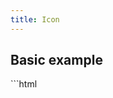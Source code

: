```yaml
---
title: Icon
---
```



<Imports />
<PageSwitcher />
<IconsInfo />

## Basic example

<Demo>
  <vscode-icon name="account"></vscode-icon>
  <vscode-icon name="account" size="32"></vscode-icon>
  <vscode-icon name="account" size="48"></vscode-icon>
  <vscode-icon name="account" size="64"></vscode-icon>
  <Fragment slot="html">
  ```html
  <!--
    Download codicons from https://github.com/microsoft/vscode-codicons

    Note the required `id` on the link element!
    To use web fonts in web components, the component needs to include
    the font stylesheet in addition to the page. This id serves as a lookup so
    the icon component can automatically create and insert it's own link tag.
  -->
  <link
    rel="stylesheet"
    href="path/to/codicon.css"
    id="vscode-codicon-stylesheet"
  />

<vscode-icon name="account"></vscode-icon>
<vscode-icon name="account" size="32"></vscode-icon>
<vscode-icon name="account" size="48"></vscode-icon>
<vscode-icon name="account" size="64"></vscode-icon>

````
</Fragment>
</Demo>

## Action icons

<Demo>
<vscode-icon name="account" action-icon></vscode-icon>
<vscode-icon name="add" action-icon></vscode-icon>
<vscode-icon name="git-compare" action-icon></vscode-icon>
<Fragment slot="html">
  ```html
  <vscode-icon name="account" action-icon></vscode-icon>
  <vscode-icon name="add" action-icon></vscode-icon>
  <vscode-icon name="git-compare" action-icon></vscode-icon>
  ```
</Fragment>
</Demo>

## Animated icons

<Demo>
<vscode-icon name="loading" spin spin-duration="1"></vscode-icon>
<vscode-icon name="sync" spin></vscode-icon>
<vscode-icon name="gear" spin spin-duration="2"></vscode-icon>
<Fragment slot="html">
  ```html
  <vscode-icon name="loading" spin spin-duration="1"></vscode-icon>
  <vscode-icon name="sync" spin></vscode-icon>
  <vscode-icon name="gear" spin spin-duration="2"></vscode-icon>
  ```
</Fragment>
</Demo>

## List of icons

For the searchable list, see the [project page](https://microsoft.github.io/vscode-codicons/dist/codicon.html).

<Demo>
<vscode-icon name="account" title="account"></vscode-icon>
<vscode-icon
  name="activate-breakpoints"
  title="activate-breakpoints"
></vscode-icon>
<vscode-icon name="add" title="add"></vscode-icon>
<vscode-icon name="alert" title="alert"></vscode-icon>
<vscode-icon name="archive" title="archive"></vscode-icon>
<vscode-icon name="array" title="array"></vscode-icon>
<vscode-icon name="arrow-both" title="arrow-both"></vscode-icon>
<vscode-icon name="arrow-circle-down" title="arrow-circle-down"></vscode-icon>
<vscode-icon name="arrow-circle-left" title="arrow-circle-left"></vscode-icon>
<vscode-icon
  name="arrow-circle-right"
  title="arrow-circle-right"
></vscode-icon>
<vscode-icon name="arrow-circle-up" title="arrow-circle-up"></vscode-icon>
<vscode-icon name="arrow-down" title="arrow-down"></vscode-icon>
<vscode-icon name="arrow-left" title="arrow-left"></vscode-icon>
<vscode-icon name="arrow-right" title="arrow-right"></vscode-icon>
<vscode-icon name="arrow-small-down" title="arrow-small-down"></vscode-icon>
<vscode-icon name="arrow-small-left" title="arrow-small-left"></vscode-icon>
<vscode-icon name="arrow-small-right" title="arrow-small-right"></vscode-icon>
<vscode-icon name="arrow-small-up" title="arrow-small-up"></vscode-icon>
<vscode-icon name="arrow-swap" title="arrow-swap"></vscode-icon>
<vscode-icon name="arrow-up" title="arrow-up"></vscode-icon>
<vscode-icon name="azure" title="azure"></vscode-icon>
<vscode-icon name="azure-devops" title="azure-devops"></vscode-icon>
<vscode-icon name="beaker" title="beaker"></vscode-icon>
<vscode-icon name="beaker-stop" title="beaker-stop"></vscode-icon>
<vscode-icon name="bell" title="bell"></vscode-icon>
<vscode-icon name="bell-dot" title="bell-dot"></vscode-icon>
<vscode-icon name="bell-slash" title="bell-slash"></vscode-icon>
<vscode-icon name="bell-slash-dot" title="bell-slash-dot"></vscode-icon>
<vscode-icon name="blank" title="blank"></vscode-icon>
<vscode-icon name="bold" title="bold"></vscode-icon>
<vscode-icon name="book" title="book"></vscode-icon>
<vscode-icon name="bookmark" title="bookmark"></vscode-icon>
<vscode-icon name="bracket" title="bracket"></vscode-icon>
<vscode-icon name="bracket-dot" title="bracket-dot"></vscode-icon>
<vscode-icon name="bracket-error" title="bracket-error"></vscode-icon>
<vscode-icon name="briefcase" title="briefcase"></vscode-icon>
<vscode-icon name="broadcast" title="broadcast"></vscode-icon>
<vscode-icon name="browser" title="browser"></vscode-icon>
<vscode-icon name="bug" title="bug"></vscode-icon>
<vscode-icon name="calendar" title="calendar"></vscode-icon>
<vscode-icon name="call-incoming" title="call-incoming"></vscode-icon>
<vscode-icon name="call-outgoing" title="call-outgoing"></vscode-icon>
<vscode-icon name="case-sensitive" title="case-sensitive"></vscode-icon>
<vscode-icon name="check" title="check"></vscode-icon>
<vscode-icon name="check-all" title="check-all"></vscode-icon>
<vscode-icon name="checklist" title="checklist"></vscode-icon>
<vscode-icon name="chevron-down" title="chevron-down"></vscode-icon>
<vscode-icon name="chevron-left" title="chevron-left"></vscode-icon>
<vscode-icon name="chevron-right" title="chevron-right"></vscode-icon>
<vscode-icon name="chevron-up" title="chevron-up"></vscode-icon>
<vscode-icon name="chrome-close" title="chrome-close"></vscode-icon>
<vscode-icon name="chrome-maximize" title="chrome-maximize"></vscode-icon>
<vscode-icon name="chrome-minimize" title="chrome-minimize"></vscode-icon>
<vscode-icon name="chrome-restore" title="chrome-restore"></vscode-icon>
<vscode-icon name="circle" title="circle"></vscode-icon>
<vscode-icon name="circle-filled" title="circle-filled"></vscode-icon>
<vscode-icon name="circle-large" title="circle-large"></vscode-icon>
<vscode-icon
  name="circle-large-filled"
  title="circle-large-filled"
></vscode-icon>
<vscode-icon
  name="circle-large-outline"
  title="circle-large-outline"
></vscode-icon>
<vscode-icon name="circle-outline" title="circle-outline"></vscode-icon>
<vscode-icon name="circle-slash" title="circle-slash"></vscode-icon>
<vscode-icon name="circle-small" title="circle-small"></vscode-icon>
<vscode-icon
  name="circle-small-filled"
  title="circle-small-filled"
></vscode-icon>
<vscode-icon name="circuit-board" title="circuit-board"></vscode-icon>
<vscode-icon name="clear-all" title="clear-all"></vscode-icon>
<vscode-icon name="clippy" title="clippy"></vscode-icon>
<vscode-icon name="clock" title="clock"></vscode-icon>
<vscode-icon name="clone" title="clone"></vscode-icon>
<vscode-icon name="close" title="close"></vscode-icon>
<vscode-icon name="close-all" title="close-all"></vscode-icon>
<vscode-icon name="close-dirty" title="close-dirty"></vscode-icon>
<vscode-icon name="cloud" title="cloud"></vscode-icon>
<vscode-icon name="cloud-download" title="cloud-download"></vscode-icon>
<vscode-icon name="cloud-upload" title="cloud-upload"></vscode-icon>
<vscode-icon name="code" title="code"></vscode-icon>
<vscode-icon name="collapse-all" title="collapse-all"></vscode-icon>
<vscode-icon name="color-mode" title="color-mode"></vscode-icon>
<vscode-icon name="combine" title="combine"></vscode-icon>
<vscode-icon name="comment" title="comment"></vscode-icon>
<vscode-icon name="comment-add" title="comment-add"></vscode-icon>
<vscode-icon
  name="comment-discussion"
  title="comment-discussion"
></vscode-icon>
<vscode-icon name="comment-draft" title="comment-draft"></vscode-icon>
<vscode-icon
  name="comment-unresolved"
  title="comment-unresolved"
></vscode-icon>
<vscode-icon name="compare-changes" title="compare-changes"></vscode-icon>
<vscode-icon name="compass" title="compass"></vscode-icon>
<vscode-icon name="compass-active" title="compass-active"></vscode-icon>
<vscode-icon name="compass-dot" title="compass-dot"></vscode-icon>
<vscode-icon name="console" title="console"></vscode-icon>
<vscode-icon name="copy" title="copy"></vscode-icon>
<vscode-icon name="credit-card" title="credit-card"></vscode-icon>
<vscode-icon name="dash" title="dash"></vscode-icon>
<vscode-icon name="dashboard" title="dashboard"></vscode-icon>
<vscode-icon name="database" title="database"></vscode-icon>
<vscode-icon name="debug" title="debug"></vscode-icon>
<vscode-icon name="debug-all" title="debug-all"></vscode-icon>
<vscode-icon name="debug-alt" title="debug-alt"></vscode-icon>
<vscode-icon name="debug-alt-small" title="debug-alt-small"></vscode-icon>
<vscode-icon name="debug-breakpoint" title="debug-breakpoint"></vscode-icon>
<vscode-icon
  name="debug-breakpoint-conditional"
  title="debug-breakpoint-conditional"
></vscode-icon>
<vscode-icon
  name="debug-breakpoint-conditional-disabled"
  title="debug-breakpoint-conditional-disabled"
></vscode-icon>
<vscode-icon
  name="debug-breakpoint-conditional-unverified"
  title="debug-breakpoint-conditional-unverified"
></vscode-icon>
<vscode-icon
  name="debug-breakpoint-data"
  title="debug-breakpoint-data"
></vscode-icon>
<vscode-icon
  name="debug-breakpoint-data-disabled"
  title="debug-breakpoint-data-disabled"
></vscode-icon>
<vscode-icon
  name="debug-breakpoint-data-unverified"
  title="debug-breakpoint-data-unverified"
></vscode-icon>
<vscode-icon
  name="debug-breakpoint-disabled"
  title="debug-breakpoint-disabled"
></vscode-icon>
<vscode-icon
  name="debug-breakpoint-function"
  title="debug-breakpoint-function"
></vscode-icon>
<vscode-icon
  name="debug-breakpoint-function-disabled"
  title="debug-breakpoint-function-disabled"
></vscode-icon>
<vscode-icon
  name="debug-breakpoint-function-unverified"
  title="debug-breakpoint-function-unverified"
></vscode-icon>
<vscode-icon
  name="debug-breakpoint-log"
  title="debug-breakpoint-log"
></vscode-icon>
<vscode-icon
  name="debug-breakpoint-log-disabled"
  title="debug-breakpoint-log-disabled"
></vscode-icon>
<vscode-icon
  name="debug-breakpoint-log-unverified"
  title="debug-breakpoint-log-unverified"
></vscode-icon>
<vscode-icon
  name="debug-breakpoint-unsupported"
  title="debug-breakpoint-unsupported"
></vscode-icon>
<vscode-icon
  name="debug-breakpoint-unverified"
  title="debug-breakpoint-unverified"
></vscode-icon>
<vscode-icon name="debug-console" title="debug-console"></vscode-icon>
<vscode-icon name="debug-continue" title="debug-continue"></vscode-icon>
<vscode-icon
  name="debug-continue-small"
  title="debug-continue-small"
></vscode-icon>
<vscode-icon name="debug-coverage" title="debug-coverage"></vscode-icon>
<vscode-icon name="debug-disconnect" title="debug-disconnect"></vscode-icon>
<vscode-icon name="debug-hint" title="debug-hint"></vscode-icon>
<vscode-icon
  name="debug-line-by-line"
  title="debug-line-by-line"
></vscode-icon>
<vscode-icon name="debug-pause" title="debug-pause"></vscode-icon>
<vscode-icon name="debug-rerun" title="debug-rerun"></vscode-icon>
<vscode-icon name="debug-restart" title="debug-restart"></vscode-icon>
<vscode-icon
  name="debug-restart-frame"
  title="debug-restart-frame"
></vscode-icon>
<vscode-icon
  name="debug-reverse-continue"
  title="debug-reverse-continue"
></vscode-icon>
<vscode-icon name="debug-stackframe" title="debug-stackframe"></vscode-icon>
<vscode-icon
  name="debug-stackframe-active"
  title="debug-stackframe-active"
></vscode-icon>
<vscode-icon
  name="debug-stackframe-dot"
  title="debug-stackframe-dot"
></vscode-icon>
<vscode-icon
  name="debug-stackframe-focused"
  title="debug-stackframe-focused"
></vscode-icon>
<vscode-icon name="debug-start" title="debug-start"></vscode-icon>
<vscode-icon name="debug-step-back" title="debug-step-back"></vscode-icon>
<vscode-icon name="debug-step-into" title="debug-step-into"></vscode-icon>
<vscode-icon name="debug-step-out" title="debug-step-out"></vscode-icon>
<vscode-icon name="debug-step-over" title="debug-step-over"></vscode-icon>
<vscode-icon name="debug-stop" title="debug-stop"></vscode-icon>
<vscode-icon name="desktop-download" title="desktop-download"></vscode-icon>
<vscode-icon name="device-camera" title="device-camera"></vscode-icon>
<vscode-icon
  name="device-camera-video"
  title="device-camera-video"
></vscode-icon>
<vscode-icon name="device-desktop" title="device-desktop"></vscode-icon>
<vscode-icon name="device-mobile" title="device-mobile"></vscode-icon>
<vscode-icon name="diff" title="diff"></vscode-icon>
<vscode-icon name="diff-added" title="diff-added"></vscode-icon>
<vscode-icon name="diff-ignored" title="diff-ignored"></vscode-icon>
<vscode-icon name="diff-modified" title="diff-modified"></vscode-icon>
<vscode-icon name="diff-removed" title="diff-removed"></vscode-icon>
<vscode-icon name="diff-renamed" title="diff-renamed"></vscode-icon>
<vscode-icon name="discard" title="discard"></vscode-icon>
<vscode-icon name="edit" title="edit"></vscode-icon>
<vscode-icon name="editor-layout" title="editor-layout"></vscode-icon>
<vscode-icon name="ellipsis" title="ellipsis"></vscode-icon>
<vscode-icon name="empty-window" title="empty-window"></vscode-icon>
<vscode-icon name="error" title="error"></vscode-icon>
<vscode-icon name="error-small" title="error-small"></vscode-icon>
<vscode-icon name="exclude" title="exclude"></vscode-icon>
<vscode-icon name="expand-all" title="expand-all"></vscode-icon>
<vscode-icon name="export" title="export"></vscode-icon>
<vscode-icon name="extensions" title="extensions"></vscode-icon>
<vscode-icon name="eye" title="eye"></vscode-icon>
<vscode-icon name="eye-closed" title="eye-closed"></vscode-icon>
<vscode-icon name="eye-unwatch" title="eye-unwatch"></vscode-icon>
<vscode-icon name="eye-watch" title="eye-watch"></vscode-icon>
<vscode-icon name="feedback" title="feedback"></vscode-icon>
<vscode-icon name="file" title="file"></vscode-icon>
<vscode-icon name="file-add" title="file-add"></vscode-icon>
<vscode-icon name="file-binary" title="file-binary"></vscode-icon>
<vscode-icon name="file-code" title="file-code"></vscode-icon>
<vscode-icon name="file-directory" title="file-directory"></vscode-icon>
<vscode-icon
  name="file-directory-create"
  title="file-directory-create"
></vscode-icon>
<vscode-icon name="file-media" title="file-media"></vscode-icon>
<vscode-icon name="file-pdf" title="file-pdf"></vscode-icon>
<vscode-icon name="file-submodule" title="file-submodule"></vscode-icon>
<vscode-icon
  name="file-symlink-directory"
  title="file-symlink-directory"
></vscode-icon>
<vscode-icon name="file-symlink-file" title="file-symlink-file"></vscode-icon>
<vscode-icon name="file-text" title="file-text"></vscode-icon>
<vscode-icon name="file-zip" title="file-zip"></vscode-icon>
<vscode-icon name="files" title="files"></vscode-icon>
<vscode-icon name="filter" title="filter"></vscode-icon>
<vscode-icon name="filter-filled" title="filter-filled"></vscode-icon>
<vscode-icon name="flame" title="flame"></vscode-icon>
<vscode-icon name="fold" title="fold"></vscode-icon>
<vscode-icon name="fold-down" title="fold-down"></vscode-icon>
<vscode-icon name="fold-up" title="fold-up"></vscode-icon>
<vscode-icon name="folder" title="folder"></vscode-icon>
<vscode-icon name="folder-active" title="folder-active"></vscode-icon>
<vscode-icon name="folder-library" title="folder-library"></vscode-icon>
<vscode-icon name="folder-opened" title="folder-opened"></vscode-icon>
<vscode-icon name="gather" title="gather"></vscode-icon>
<vscode-icon name="gear" title="gear"></vscode-icon>
<vscode-icon name="gift" title="gift"></vscode-icon>
<vscode-icon name="gist" title="gist"></vscode-icon>
<vscode-icon name="gist-fork" title="gist-fork"></vscode-icon>
<vscode-icon name="gist-new" title="gist-new"></vscode-icon>
<vscode-icon name="gist-private" title="gist-private"></vscode-icon>
<vscode-icon name="gist-secret" title="gist-secret"></vscode-icon>
<vscode-icon name="git-branch" title="git-branch"></vscode-icon>
<vscode-icon name="git-branch-create" title="git-branch-create"></vscode-icon>
<vscode-icon name="git-branch-delete" title="git-branch-delete"></vscode-icon>
<vscode-icon name="git-commit" title="git-commit"></vscode-icon>
<vscode-icon name="git-compare" title="git-compare"></vscode-icon>
<vscode-icon name="git-fork-private" title="git-fork-private"></vscode-icon>
<vscode-icon name="git-merge" title="git-merge"></vscode-icon>
<vscode-icon name="git-pull-request" title="git-pull-request"></vscode-icon>
<vscode-icon
  name="git-pull-request-abandoned"
  title="git-pull-request-abandoned"
></vscode-icon>
<vscode-icon
  name="git-pull-request-closed"
  title="git-pull-request-closed"
></vscode-icon>
<vscode-icon
  name="git-pull-request-create"
  title="git-pull-request-create"
></vscode-icon>
<vscode-icon
  name="git-pull-request-draft"
  title="git-pull-request-draft"
></vscode-icon>
<vscode-icon
  name="git-pull-request-go-to-changes"
  title="git-pull-request-go-to-changes"
></vscode-icon>
<vscode-icon
  name="git-pull-request-new-changes"
  title="git-pull-request-new-changes"
></vscode-icon>
<vscode-icon name="github" title="github"></vscode-icon>
<vscode-icon name="github-action" title="github-action"></vscode-icon>
<vscode-icon name="github-alt" title="github-alt"></vscode-icon>
<vscode-icon name="github-inverted" title="github-inverted"></vscode-icon>
<vscode-icon name="globe" title="globe"></vscode-icon>
<vscode-icon name="go-to-file" title="go-to-file"></vscode-icon>
<vscode-icon name="grabber" title="grabber"></vscode-icon>
<vscode-icon name="graph" title="graph"></vscode-icon>
<vscode-icon name="graph-left" title="graph-left"></vscode-icon>
<vscode-icon name="graph-line" title="graph-line"></vscode-icon>
<vscode-icon name="graph-scatter" title="graph-scatter"></vscode-icon>
<vscode-icon name="gripper" title="gripper"></vscode-icon>
<vscode-icon name="group-by-ref-type" title="group-by-ref-type"></vscode-icon>
<vscode-icon name="heart" title="heart"></vscode-icon>
<vscode-icon name="heart-filled" title="heart-filled"></vscode-icon>
<vscode-icon name="history" title="history"></vscode-icon>
<vscode-icon name="home" title="home"></vscode-icon>
<vscode-icon name="horizontal-rule" title="horizontal-rule"></vscode-icon>
<vscode-icon name="hubot" title="hubot"></vscode-icon>
<vscode-icon name="inbox" title="inbox"></vscode-icon>
<vscode-icon name="indent" title="indent"></vscode-icon>
<vscode-icon name="info" title="info"></vscode-icon>
<vscode-icon name="insert" title="insert"></vscode-icon>
<vscode-icon name="inspect" title="inspect"></vscode-icon>
<vscode-icon name="issue-closed" title="issue-closed"></vscode-icon>
<vscode-icon name="issue-draft" title="issue-draft"></vscode-icon>
<vscode-icon name="issue-opened" title="issue-opened"></vscode-icon>
<vscode-icon name="issue-reopened" title="issue-reopened"></vscode-icon>
<vscode-icon name="issues" title="issues"></vscode-icon>
<vscode-icon name="italic" title="italic"></vscode-icon>
<vscode-icon name="jersey" title="jersey"></vscode-icon>
<vscode-icon name="json" title="json"></vscode-icon>
<vscode-icon name="kebab-horizontal" title="kebab-horizontal"></vscode-icon>
<vscode-icon name="kebab-vertical" title="kebab-vertical"></vscode-icon>
<vscode-icon name="key" title="key"></vscode-icon>
<vscode-icon name="keyboard" title="keyboard"></vscode-icon>
<vscode-icon name="law" title="law"></vscode-icon>
<vscode-icon name="layers" title="layers"></vscode-icon>
<vscode-icon name="layers-active" title="layers-active"></vscode-icon>
<vscode-icon name="layers-dot" title="layers-dot"></vscode-icon>
<vscode-icon name="layout" title="layout"></vscode-icon>
<vscode-icon
  name="layout-activitybar-left"
  title="layout-activitybar-left"
></vscode-icon>
<vscode-icon
  name="layout-activitybar-right"
  title="layout-activitybar-right"
></vscode-icon>
<vscode-icon name="layout-centered" title="layout-centered"></vscode-icon>
<vscode-icon name="layout-menubar" title="layout-menubar"></vscode-icon>
<vscode-icon name="layout-panel" title="layout-panel"></vscode-icon>
<vscode-icon
  name="layout-panel-center"
  title="layout-panel-center"
></vscode-icon>
<vscode-icon
  name="layout-panel-justify"
  title="layout-panel-justify"
></vscode-icon>
<vscode-icon name="layout-panel-left" title="layout-panel-left"></vscode-icon>
<vscode-icon name="layout-panel-off" title="layout-panel-off"></vscode-icon>
<vscode-icon
  name="layout-panel-right"
  title="layout-panel-right"
></vscode-icon>
<vscode-icon
  name="layout-sidebar-left"
  title="layout-sidebar-left"
></vscode-icon>
<vscode-icon
  name="layout-sidebar-left-off"
  title="layout-sidebar-left-off"
></vscode-icon>
<vscode-icon
  name="layout-sidebar-right"
  title="layout-sidebar-right"
></vscode-icon>
<vscode-icon
  name="layout-sidebar-right-off"
  title="layout-sidebar-right-off"
></vscode-icon>
<vscode-icon name="layout-statusbar" title="layout-statusbar"></vscode-icon>
<vscode-icon name="library" title="library"></vscode-icon>
<vscode-icon name="light-bulb" title="light-bulb"></vscode-icon>
<vscode-icon name="lightbulb" title="lightbulb"></vscode-icon>
<vscode-icon name="lightbulb-autofix" title="lightbulb-autofix"></vscode-icon>
<vscode-icon name="link" title="link"></vscode-icon>
<vscode-icon name="link-external" title="link-external"></vscode-icon>
<vscode-icon name="list-filter" title="list-filter"></vscode-icon>
<vscode-icon name="list-flat" title="list-flat"></vscode-icon>
<vscode-icon name="list-ordered" title="list-ordered"></vscode-icon>
<vscode-icon name="list-selection" title="list-selection"></vscode-icon>
<vscode-icon name="list-tree" title="list-tree"></vscode-icon>
<vscode-icon name="list-unordered" title="list-unordered"></vscode-icon>
<vscode-icon name="live-share" title="live-share"></vscode-icon>
<vscode-icon name="loading" title="loading"></vscode-icon>
<vscode-icon name="location" title="location"></vscode-icon>
<vscode-icon name="lock" title="lock"></vscode-icon>
<vscode-icon name="lock-small" title="lock-small"></vscode-icon>
<vscode-icon name="log-in" title="log-in"></vscode-icon>
<vscode-icon name="log-out" title="log-out"></vscode-icon>
<vscode-icon name="logo-github" title="logo-github"></vscode-icon>
<vscode-icon name="magnet" title="magnet"></vscode-icon>
<vscode-icon name="mail" title="mail"></vscode-icon>
<vscode-icon name="mail-read" title="mail-read"></vscode-icon>
<vscode-icon name="mail-reply" title="mail-reply"></vscode-icon>
<vscode-icon name="map" title="map"></vscode-icon>
<vscode-icon name="map-filled" title="map-filled"></vscode-icon>
<vscode-icon name="mark-github" title="mark-github"></vscode-icon>
<vscode-icon name="markdown" title="markdown"></vscode-icon>
<vscode-icon name="megaphone" title="megaphone"></vscode-icon>
<vscode-icon name="mention" title="mention"></vscode-icon>
<vscode-icon name="menu" title="menu"></vscode-icon>
<vscode-icon name="merge" title="merge"></vscode-icon>
<vscode-icon name="microscope" title="microscope"></vscode-icon>
<vscode-icon name="milestone" title="milestone"></vscode-icon>
<vscode-icon name="mirror" title="mirror"></vscode-icon>
<vscode-icon name="mirror-private" title="mirror-private"></vscode-icon>
<vscode-icon name="mirror-public" title="mirror-public"></vscode-icon>
<vscode-icon name="more" title="more"></vscode-icon>
<vscode-icon name="mortar-board" title="mortar-board"></vscode-icon>
<vscode-icon name="move" title="move"></vscode-icon>
<vscode-icon name="multiple-windows" title="multiple-windows"></vscode-icon>
<vscode-icon name="mute" title="mute"></vscode-icon>
<vscode-icon name="new-file" title="new-file"></vscode-icon>
<vscode-icon name="new-folder" title="new-folder"></vscode-icon>
<vscode-icon name="newline" title="newline"></vscode-icon>
<vscode-icon name="no-newline" title="no-newline"></vscode-icon>
<vscode-icon name="note" title="note"></vscode-icon>
<vscode-icon name="notebook" title="notebook"></vscode-icon>
<vscode-icon name="notebook-template" title="notebook-template"></vscode-icon>
<vscode-icon name="octoface" title="octoface"></vscode-icon>
<vscode-icon name="open-preview" title="open-preview"></vscode-icon>
<vscode-icon name="organization" title="organization"></vscode-icon>
<vscode-icon
  name="organization-filled"
  title="organization-filled"
></vscode-icon>
<vscode-icon
  name="organization-outline"
  title="organization-outline"
></vscode-icon>
<vscode-icon name="output" title="output"></vscode-icon>
<vscode-icon name="package" title="package"></vscode-icon>
<vscode-icon name="paintcan" title="paintcan"></vscode-icon>
<vscode-icon name="pass" title="pass"></vscode-icon>
<vscode-icon name="pass-filled" title="pass-filled"></vscode-icon>
<vscode-icon name="pencil" title="pencil"></vscode-icon>
<vscode-icon name="person" title="person"></vscode-icon>
<vscode-icon name="person-add" title="person-add"></vscode-icon>
<vscode-icon name="person-filled" title="person-filled"></vscode-icon>
<vscode-icon name="person-follow" title="person-follow"></vscode-icon>
<vscode-icon name="person-outline" title="person-outline"></vscode-icon>
<vscode-icon name="pie-chart" title="pie-chart"></vscode-icon>
<vscode-icon name="pin" title="pin"></vscode-icon>
<vscode-icon name="pinned" title="pinned"></vscode-icon>
<vscode-icon name="pinned-dirty" title="pinned-dirty"></vscode-icon>
<vscode-icon name="play" title="play"></vscode-icon>
<vscode-icon name="play-circle" title="play-circle"></vscode-icon>
<vscode-icon name="plug" title="plug"></vscode-icon>
<vscode-icon name="plus" title="plus"></vscode-icon>
<vscode-icon name="preserve-case" title="preserve-case"></vscode-icon>
<vscode-icon name="preview" title="preview"></vscode-icon>
<vscode-icon name="primitive-dot" title="primitive-dot"></vscode-icon>
<vscode-icon name="primitive-square" title="primitive-square"></vscode-icon>
<vscode-icon name="project" title="project"></vscode-icon>
<vscode-icon name="pulse" title="pulse"></vscode-icon>
<vscode-icon name="question" title="question"></vscode-icon>
<vscode-icon name="quote" title="quote"></vscode-icon>
<vscode-icon name="radio-tower" title="radio-tower"></vscode-icon>
<vscode-icon name="reactions" title="reactions"></vscode-icon>
<vscode-icon name="record" title="record"></vscode-icon>
<vscode-icon name="record-keys" title="record-keys"></vscode-icon>
<vscode-icon name="record-small" title="record-small"></vscode-icon>
<vscode-icon name="redo" title="redo"></vscode-icon>
<vscode-icon name="references" title="references"></vscode-icon>
<vscode-icon name="refresh" title="refresh"></vscode-icon>
<vscode-icon name="regex" title="regex"></vscode-icon>
<vscode-icon name="remote" title="remote"></vscode-icon>
<vscode-icon name="remote-explorer" title="remote-explorer"></vscode-icon>
<vscode-icon name="remove" title="remove"></vscode-icon>
<vscode-icon name="remove-close" title="remove-close"></vscode-icon>
<vscode-icon name="repl" title="repl"></vscode-icon>
<vscode-icon name="replace" title="replace"></vscode-icon>
<vscode-icon name="replace-all" title="replace-all"></vscode-icon>
<vscode-icon name="reply" title="reply"></vscode-icon>
<vscode-icon name="repo" title="repo"></vscode-icon>
<vscode-icon name="repo-clone" title="repo-clone"></vscode-icon>
<vscode-icon name="repo-create" title="repo-create"></vscode-icon>
<vscode-icon name="repo-delete" title="repo-delete"></vscode-icon>
<vscode-icon name="repo-force-push" title="repo-force-push"></vscode-icon>
<vscode-icon name="repo-forked" title="repo-forked"></vscode-icon>
<vscode-icon name="repo-pull" title="repo-pull"></vscode-icon>
<vscode-icon name="repo-push" title="repo-push"></vscode-icon>
<vscode-icon name="repo-sync" title="repo-sync"></vscode-icon>
<vscode-icon name="report" title="report"></vscode-icon>
<vscode-icon name="request-changes" title="request-changes"></vscode-icon>
<vscode-icon name="rocket" title="rocket"></vscode-icon>
<vscode-icon name="root-folder" title="root-folder"></vscode-icon>
<vscode-icon
  name="root-folder-opened"
  title="root-folder-opened"
></vscode-icon>
<vscode-icon name="rss" title="rss"></vscode-icon>
<vscode-icon name="ruby" title="ruby"></vscode-icon>
<vscode-icon name="run" title="run"></vscode-icon>
<vscode-icon name="run-above" title="run-above"></vscode-icon>
<vscode-icon name="run-all" title="run-all"></vscode-icon>
<vscode-icon name="run-below" title="run-below"></vscode-icon>
<vscode-icon name="run-errors" title="run-errors"></vscode-icon>
<vscode-icon name="save" title="save"></vscode-icon>
<vscode-icon name="save-all" title="save-all"></vscode-icon>
<vscode-icon name="save-as" title="save-as"></vscode-icon>
<vscode-icon name="screen-full" title="screen-full"></vscode-icon>
<vscode-icon name="screen-normal" title="screen-normal"></vscode-icon>
<vscode-icon name="search" title="search"></vscode-icon>
<vscode-icon name="search-fuzzy" title="search-fuzzy"></vscode-icon>
<vscode-icon name="search-save" title="search-save"></vscode-icon>
<vscode-icon name="search-stop" title="search-stop"></vscode-icon>
<vscode-icon name="selection" title="selection"></vscode-icon>
<vscode-icon name="send" title="send"></vscode-icon>
<vscode-icon name="server" title="server"></vscode-icon>
<vscode-icon
  name="server-environment"
  title="server-environment"
></vscode-icon>
<vscode-icon name="server-process" title="server-process"></vscode-icon>
<vscode-icon name="settings" title="settings"></vscode-icon>
<vscode-icon name="settings-gear" title="settings-gear"></vscode-icon>
<vscode-icon name="shield" title="shield"></vscode-icon>
<vscode-icon name="sign-in" title="sign-in"></vscode-icon>
<vscode-icon name="sign-out" title="sign-out"></vscode-icon>
<vscode-icon name="smiley" title="smiley"></vscode-icon>
<vscode-icon name="sort-precedence" title="sort-precedence"></vscode-icon>
<vscode-icon name="source-control" title="source-control"></vscode-icon>
<vscode-icon name="sparkle" title="sparkle"></vscode-icon>
<vscode-icon name="split-horizontal" title="split-horizontal"></vscode-icon>
<vscode-icon name="split-vertical" title="split-vertical"></vscode-icon>
<vscode-icon name="squirrel" title="squirrel"></vscode-icon>
<vscode-icon name="star" title="star"></vscode-icon>
<vscode-icon name="star-add" title="star-add"></vscode-icon>
<vscode-icon name="star-delete" title="star-delete"></vscode-icon>
<vscode-icon name="star-empty" title="star-empty"></vscode-icon>
<vscode-icon name="star-full" title="star-full"></vscode-icon>
<vscode-icon name="star-half" title="star-half"></vscode-icon>
<vscode-icon name="stop" title="stop"></vscode-icon>
<vscode-icon name="stop-circle" title="stop-circle"></vscode-icon>
<vscode-icon name="symbol-array" title="symbol-array"></vscode-icon>
<vscode-icon name="symbol-boolean" title="symbol-boolean"></vscode-icon>
<vscode-icon name="symbol-class" title="symbol-class"></vscode-icon>
<vscode-icon name="symbol-color" title="symbol-color"></vscode-icon>
<vscode-icon name="symbol-constant" title="symbol-constant"></vscode-icon>
<vscode-icon
  name="symbol-constructor"
  title="symbol-constructor"
></vscode-icon>
<vscode-icon name="symbol-enum" title="symbol-enum"></vscode-icon>
<vscode-icon
  name="symbol-enum-member"
  title="symbol-enum-member"
></vscode-icon>
<vscode-icon name="symbol-event" title="symbol-event"></vscode-icon>
<vscode-icon name="symbol-field" title="symbol-field"></vscode-icon>
<vscode-icon name="symbol-file" title="symbol-file"></vscode-icon>
<vscode-icon name="symbol-folder" title="symbol-folder"></vscode-icon>
<vscode-icon name="symbol-function" title="symbol-function"></vscode-icon>
<vscode-icon name="symbol-interface" title="symbol-interface"></vscode-icon>
<vscode-icon name="symbol-key" title="symbol-key"></vscode-icon>
<vscode-icon name="symbol-keyword" title="symbol-keyword"></vscode-icon>
<vscode-icon name="symbol-method" title="symbol-method"></vscode-icon>
<vscode-icon name="symbol-misc" title="symbol-misc"></vscode-icon>
<vscode-icon name="symbol-module" title="symbol-module"></vscode-icon>
<vscode-icon name="symbol-namespace" title="symbol-namespace"></vscode-icon>
<vscode-icon name="symbol-null" title="symbol-null"></vscode-icon>
<vscode-icon name="symbol-number" title="symbol-number"></vscode-icon>
<vscode-icon name="symbol-numeric" title="symbol-numeric"></vscode-icon>
<vscode-icon name="symbol-object" title="symbol-object"></vscode-icon>
<vscode-icon name="symbol-operator" title="symbol-operator"></vscode-icon>
<vscode-icon name="symbol-package" title="symbol-package"></vscode-icon>
<vscode-icon name="symbol-parameter" title="symbol-parameter"></vscode-icon>
<vscode-icon name="symbol-property" title="symbol-property"></vscode-icon>
<vscode-icon name="symbol-reference" title="symbol-reference"></vscode-icon>
<vscode-icon name="symbol-ruler" title="symbol-ruler"></vscode-icon>
<vscode-icon name="symbol-snippet" title="symbol-snippet"></vscode-icon>
<vscode-icon name="symbol-string" title="symbol-string"></vscode-icon>
<vscode-icon name="symbol-struct" title="symbol-struct"></vscode-icon>
<vscode-icon name="symbol-structure" title="symbol-structure"></vscode-icon>
<vscode-icon name="symbol-text" title="symbol-text"></vscode-icon>
<vscode-icon
  name="symbol-type-parameter"
  title="symbol-type-parameter"
></vscode-icon>
<vscode-icon name="symbol-unit" title="symbol-unit"></vscode-icon>
<vscode-icon name="symbol-value" title="symbol-value"></vscode-icon>
<vscode-icon name="symbol-variable" title="symbol-variable"></vscode-icon>
<vscode-icon name="sync" title="sync"></vscode-icon>
<vscode-icon name="sync-ignored" title="sync-ignored"></vscode-icon>
<vscode-icon name="table" title="table"></vscode-icon>
<vscode-icon name="tag" title="tag"></vscode-icon>
<vscode-icon name="tag-add" title="tag-add"></vscode-icon>
<vscode-icon name="tag-remove" title="tag-remove"></vscode-icon>
<vscode-icon name="target" title="target"></vscode-icon>
<vscode-icon name="tasklist" title="tasklist"></vscode-icon>
<vscode-icon name="telescope" title="telescope"></vscode-icon>
<vscode-icon name="terminal" title="terminal"></vscode-icon>
<vscode-icon name="terminal-bash" title="terminal-bash"></vscode-icon>
<vscode-icon name="terminal-cmd" title="terminal-cmd"></vscode-icon>
<vscode-icon name="terminal-debian" title="terminal-debian"></vscode-icon>
<vscode-icon
  name="terminal-decoration-error"
  title="terminal-decoration-error"
></vscode-icon>
<vscode-icon
  name="terminal-decoration-incomplete"
  title="terminal-decoration-incomplete"
></vscode-icon>
<vscode-icon
  name="terminal-decoration-mark"
  title="terminal-decoration-mark"
></vscode-icon>
<vscode-icon
  name="terminal-decoration-success"
  title="terminal-decoration-success"
></vscode-icon>
<vscode-icon name="terminal-linux" title="terminal-linux"></vscode-icon>
<vscode-icon
  name="terminal-powershell"
  title="terminal-powershell"
></vscode-icon>
<vscode-icon name="terminal-tmux" title="terminal-tmux"></vscode-icon>
<vscode-icon name="terminal-ubuntu" title="terminal-ubuntu"></vscode-icon>
<vscode-icon name="text-size" title="text-size"></vscode-icon>
<vscode-icon name="three-bars" title="three-bars"></vscode-icon>
<vscode-icon name="thumbsdown" title="thumbsdown"></vscode-icon>
<vscode-icon name="thumbsup" title="thumbsup"></vscode-icon>
<vscode-icon name="tools" title="tools"></vscode-icon>
<vscode-icon name="trash" title="trash"></vscode-icon>
<vscode-icon name="trashcan" title="trashcan"></vscode-icon>
<vscode-icon name="triangle-down" title="triangle-down"></vscode-icon>
<vscode-icon name="triangle-left" title="triangle-left"></vscode-icon>
<vscode-icon name="triangle-right" title="triangle-right"></vscode-icon>
<vscode-icon name="triangle-up" title="triangle-up"></vscode-icon>
<vscode-icon name="twitter" title="twitter"></vscode-icon>
<vscode-icon name="type-hierarchy" title="type-hierarchy"></vscode-icon>
<vscode-icon
  name="type-hierarchy-sub"
  title="type-hierarchy-sub"
></vscode-icon>
<vscode-icon
  name="type-hierarchy-super"
  title="type-hierarchy-super"
></vscode-icon>
<vscode-icon name="unfold" title="unfold"></vscode-icon>
<vscode-icon
  name="ungroup-by-ref-type"
  title="ungroup-by-ref-type"
></vscode-icon>
<vscode-icon name="unlock" title="unlock"></vscode-icon>
<vscode-icon name="unmute" title="unmute"></vscode-icon>
<vscode-icon name="unverified" title="unverified"></vscode-icon>
<vscode-icon name="variable" title="variable"></vscode-icon>
<vscode-icon name="variable-group" title="variable-group"></vscode-icon>
<vscode-icon name="verified" title="verified"></vscode-icon>
<vscode-icon name="verified-filled" title="verified-filled"></vscode-icon>
<vscode-icon name="versions" title="versions"></vscode-icon>
<vscode-icon name="vm" title="vm"></vscode-icon>
<vscode-icon name="vm-active" title="vm-active"></vscode-icon>
<vscode-icon name="vm-connect" title="vm-connect"></vscode-icon>
<vscode-icon name="vm-outline" title="vm-outline"></vscode-icon>
<vscode-icon name="vm-running" title="vm-running"></vscode-icon>
<vscode-icon name="wand" title="wand"></vscode-icon>
<vscode-icon name="warning" title="warning"></vscode-icon>
<vscode-icon name="watch" title="watch"></vscode-icon>
<vscode-icon name="whitespace" title="whitespace"></vscode-icon>
<vscode-icon name="whole-word" title="whole-word"></vscode-icon>
<vscode-icon name="window" title="window"></vscode-icon>
<vscode-icon name="word-wrap" title="word-wrap"></vscode-icon>
<vscode-icon name="workspace-trusted" title="workspace-trusted"></vscode-icon>
<vscode-icon name="workspace-unknown" title="workspace-unknown"></vscode-icon>
<vscode-icon
  name="workspace-untrusted"
  title="workspace-untrusted"
></vscode-icon>
<vscode-icon name="wrench" title="wrench"></vscode-icon>
<vscode-icon name="wrench-subaction" title="wrench-subaction"></vscode-icon>
<vscode-icon name="x" title="x"></vscode-icon>
<vscode-icon name="zap" title="zap"></vscode-icon>
<vscode-icon name="zoom-in" title="zoom-in"></vscode-icon>
<vscode-icon name="zoom-out" title="zoom-out"></vscode-icon>
</Demo>
